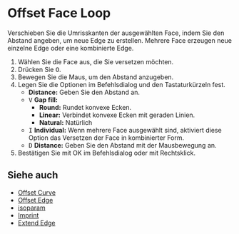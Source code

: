 
# Offset Face Loop

<Reference shortcut="O" command="Offset Face Loop" button="Rechts von der Befehlsleiste" />

Verschieben Sie die Umrisskanten der ausgewählten Face, indem Sie den Abstand angeben, um neue Edge zu erstellen. Mehrere Face erzeugen neue einzelne Edge oder eine kombinierte Edge.

1. Wählen Sie die Face aus, die Sie versetzen möchten.
2. Drücken Sie <kbd>O</kbd>.
3. Bewegen Sie die Maus, um den Abstand anzugeben.
4. Legen Sie die Optionen im Befehlsdialog und den Tastaturkürzeln fest.
   - **Distance:** Geben Sie den Abstand an.
   - <kbd>V</kbd> **Gap fill:**
        - **Round:** Rundet konvexe Ecken.
        - **Linear:** Verbindet konvexe Ecken mit geraden Linien.
        - **Natural:** Natürlich
   - <kbd>I</kbd> **Individual:** Wenn mehrere Face ausgewählt sind, aktiviert diese Option das Versetzen der Face in kombinierter Form.
   - <kbd>D</kbd> **Distance:** Geben Sie den Abstand mit der Mausbewegung an.
5. Bestätigen Sie mit OK im Befehlsdialog oder mit Rechtsklick.

<VideoPlayer fileName="offset-face-loop"/>

## Siehe auch
- [Offset Curve](./offset-curve)
- [Offset Edge](./offset-edge)
- [isoparam](./isoparam)
- [Imprint](./imprint)
- [Extend Edge](./extend-edge)